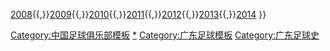 {{Navbox
|titlestyle=background:#ffff00; color:#000080;
|name  = 广东日之泉足球俱乐部赛季
|title = [[广东日之泉足球俱乐部|<span style="color:#000080">广东日之泉赛季</span>]]
|list1 = [[广东日之泉足球俱乐部2007赛季|2007]]{{,}}[[广东日之泉足球俱乐部2008赛季|2008]]{{,}}[[广东日之泉足球俱乐部2009赛季|2009]]{{,}}[[广东日之泉足球俱乐部2010赛季|2010]]{{,}}[[广东日之泉足球俱乐部2011赛季|2011]]{{,}}[[广东日之泉足球俱乐部2012赛季|2012]]{{,}}[[广东日之泉足球俱乐部2013赛季|2013]]{{,}}[[广东日之泉足球俱乐部2014赛季|2014]]
}}
<noinclude>
[[Category:中国足球俱乐部模板]]
[[Category:陕西五洲足球俱乐部|*]]
[[Category:广东足球模板]]
[[Category:广东足球史]]
</noinclude>